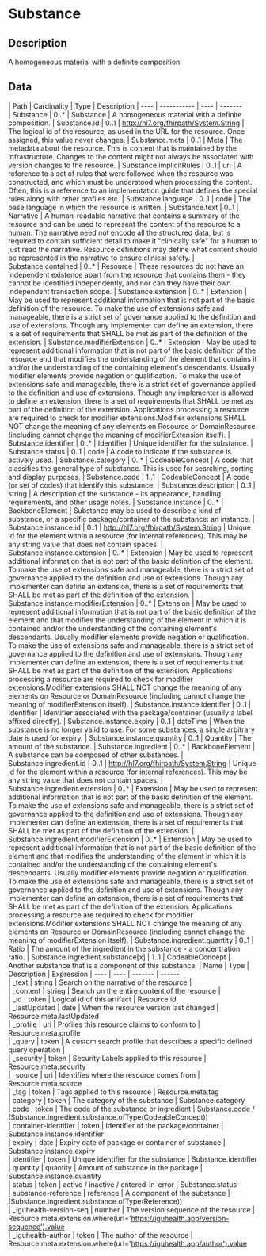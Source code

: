 
  # Substance
 ## Description 
 A homogeneous material with a definite composition. 

  ## Data
  <Tabs> <TabItem value="structure" label="Structure">
   | Path | Cardinality | Type | Description
  | ---- | ----------- | ---- | -------  
 | Substance | 0..* | Substance | A homogeneous material with a definite composition. 
 | Substance.id | 0..1 | http://hl7.org/fhirpath/System.String | The logical id of the resource, as used in the URL for the resource. Once assigned, this value never changes. 
 | Substance.meta | 0..1 | Meta | The metadata about the resource. This is content that is maintained by the infrastructure. Changes to the content might not always be associated with version changes to the resource. 
 | Substance.implicitRules | 0..1 | uri | A reference to a set of rules that were followed when the resource was constructed, and which must be understood when processing the content. Often, this is a reference to an implementation guide that defines the special rules along with other profiles etc. 
 | Substance.language | 0..1 | code | The base language in which the resource is written. 
 | Substance.text | 0..1 | Narrative | A human-readable narrative that contains a summary of the resource and can be used to represent the content of the resource to a human. The narrative need not encode all the structured data, but is required to contain sufficient detail to make it "clinically safe" for a human to just read the narrative. Resource definitions may define what content should be represented in the narrative to ensure clinical safety. 
 | Substance.contained | 0..* | Resource | These resources do not have an independent existence apart from the resource that contains them - they cannot be identified independently, and nor can they have their own independent transaction scope. 
 | Substance.extension | 0..* | Extension | May be used to represent additional information that is not part of the basic definition of the resource. To make the use of extensions safe and manageable, there is a strict set of governance  applied to the definition and use of extensions. Though any implementer can define an extension, there is a set of requirements that SHALL be met as part of the definition of the extension. 
 | Substance.modifierExtension | 0..* | Extension | May be used to represent additional information that is not part of the basic definition of the resource and that modifies the understanding of the element that contains it and/or the understanding of the containing element's descendants. Usually modifier elements provide negation or qualification. To make the use of extensions safe and manageable, there is a strict set of governance applied to the definition and use of extensions. Though any implementer is allowed to define an extension, there is a set of requirements that SHALL be met as part of the definition of the extension. Applications processing a resource are required to check for modifier extensions.Modifier extensions SHALL NOT change the meaning of any elements on Resource or DomainResource (including cannot change the meaning of modifierExtension itself). 
 | Substance.identifier | 0..* | Identifier | Unique identifier for the substance. 
 | Substance.status | 0..1 | code | A code to indicate if the substance is actively used. 
 | Substance.category | 0..* | CodeableConcept | A code that classifies the general type of substance.  This is used  for searching, sorting and display purposes. 
 | Substance.code | 1..1 | CodeableConcept | A code (or set of codes) that identify this substance. 
 | Substance.description | 0..1 | string | A description of the substance - its appearance, handling requirements, and other usage notes. 
 | Substance.instance | 0..* | BackboneElement | Substance may be used to describe a kind of substance, or a specific package/container of the substance: an instance. 
 | Substance.instance.id | 0..1 | http://hl7.org/fhirpath/System.String | Unique id for the element within a resource (for internal references). This may be any string value that does not contain spaces. 
 | Substance.instance.extension | 0..* | Extension | May be used to represent additional information that is not part of the basic definition of the element. To make the use of extensions safe and manageable, there is a strict set of governance  applied to the definition and use of extensions. Though any implementer can define an extension, there is a set of requirements that SHALL be met as part of the definition of the extension. 
 | Substance.instance.modifierExtension | 0..* | Extension | May be used to represent additional information that is not part of the basic definition of the element and that modifies the understanding of the element in which it is contained and/or the understanding of the containing element's descendants. Usually modifier elements provide negation or qualification. To make the use of extensions safe and manageable, there is a strict set of governance applied to the definition and use of extensions. Though any implementer can define an extension, there is a set of requirements that SHALL be met as part of the definition of the extension. Applications processing a resource are required to check for modifier extensions.Modifier extensions SHALL NOT change the meaning of any elements on Resource or DomainResource (including cannot change the meaning of modifierExtension itself). 
 | Substance.instance.identifier | 0..1 | Identifier | Identifier associated with the package/container (usually a label affixed directly). 
 | Substance.instance.expiry | 0..1 | dateTime | When the substance is no longer valid to use. For some substances, a single arbitrary date is used for expiry. 
 | Substance.instance.quantity | 0..1 | Quantity | The amount of the substance. 
 | Substance.ingredient | 0..* | BackboneElement | A substance can be composed of other substances. 
 | Substance.ingredient.id | 0..1 | http://hl7.org/fhirpath/System.String | Unique id for the element within a resource (for internal references). This may be any string value that does not contain spaces. 
 | Substance.ingredient.extension | 0..* | Extension | May be used to represent additional information that is not part of the basic definition of the element. To make the use of extensions safe and manageable, there is a strict set of governance  applied to the definition and use of extensions. Though any implementer can define an extension, there is a set of requirements that SHALL be met as part of the definition of the extension. 
 | Substance.ingredient.modifierExtension | 0..* | Extension | May be used to represent additional information that is not part of the basic definition of the element and that modifies the understanding of the element in which it is contained and/or the understanding of the containing element's descendants. Usually modifier elements provide negation or qualification. To make the use of extensions safe and manageable, there is a strict set of governance applied to the definition and use of extensions. Though any implementer can define an extension, there is a set of requirements that SHALL be met as part of the definition of the extension. Applications processing a resource are required to check for modifier extensions.Modifier extensions SHALL NOT change the meaning of any elements on Resource or DomainResource (including cannot change the meaning of modifierExtension itself). 
 | Substance.ingredient.quantity | 0..1 | Ratio | The amount of the ingredient in the substance - a concentration ratio. 
 | Substance.ingredient.substance[x] | 1..1 | CodeableConcept | Another substance that is a component of this substance. 
</TabItem>
 <TabItem value="searchparameter" label="Search Parameters">
   | Name | Type | Description  | Expression 
    | ---- | ---- | ------- | ------  
 | _text | string | Search on the narrative of the resource |   
 | _content | string | Search on the entire content of the resource |   
 | _id | token | Logical id of this artifact | Resource.id  
 | _lastUpdated | date | When the resource version last changed | Resource.meta.lastUpdated  
 | _profile | uri | Profiles this resource claims to conform to | Resource.meta.profile  
 | _query | token | A custom search profile that describes a specific defined query operation |   
 | _security | token | Security Labels applied to this resource | Resource.meta.security  
 | _source | uri | Identifies where the resource comes from | Resource.meta.source  
 | _tag | token | Tags applied to this resource | Resource.meta.tag  
 | category | token | The category of the substance | Substance.category  
 | code | token | The code of the substance or ingredient | Substance.code / (Substance.ingredient.substance.ofType(CodeableConcept))  
 | container-identifier | token | Identifier of the package/container | Substance.instance.identifier  
 | expiry | date | Expiry date of package or container of substance | Substance.instance.expiry  
 | identifier | token | Unique identifier for the substance | Substance.identifier  
 | quantity | quantity | Amount of substance in the package | Substance.instance.quantity  
 | status | token | active / inactive / entered-in-error | Substance.status  
 | substance-reference | reference | A component of the substance | (Substance.ingredient.substance.ofType(Reference))  
 | _iguhealth-version-seq | number | The version sequence of the resource | Resource.meta.extension.where(url='https://iguhealth.app/version-sequence').value  
 | _iguhealth-author | token | The author of the resource | Resource.meta.extension.where(url='https://iguhealth.app/author').value  

</TabItem>
</Tabs>